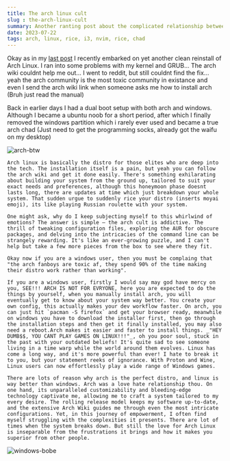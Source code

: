 ```yaml
---
title: The arch linux cult
slug : the-arch-linux-cult
summary: Another ranting post about the complicated relationship between me and my favourite distro 
date: 2023-07-22
tags: arch, linux, rice, i3, nvim, rice, chad
---
```


Okay as in my [last post](https://www.jabed.dev/posts/doing-environment-variables-the-right-way) I recently embarked on yet another clean reinstall of Arch Linux. I ran into some problems with my kernel and GRUB... The arch wiki couldnt help me out... I went to reddit, but still couldnt find the fix... yeah the arch community is the most toxic community in existance and even I send the arch wiki link when someone asks me how to install arch (Bruh just read the manual)
    
Back in earlier days I had a dual boot setup with both arch and windows. Although I became a ubuntu noob for a short period, after which I finally removed the windows partition which i rarely ever used and became a true arch chad (Just need to get the programming socks, already got the waifu on my desktop)

![arch-btw](https://cdn.jabed.dev/arch-btw.jpg)

    Arch linux is basically the distro for those elites who are deep into the tech. The installation itself is a pain, but yeah you can follow the arch wiki and get it done easily. There's something exhilarating about building your system from the ground up, tailored to suit your exact needs and preferences, although this honeymoon phase doesnt lasts long, there are updates at time which just breakdown your whole system. That sudden urgue to suddenly rice your distro (inserts moyai emoji), its like playing Russian roulette with your system. 

    One might ask, why do I keep subjecting myself to this whirlwind of emotions? The answer is simple – the arch cult is addictive. The thrill of tweaking configuration files, exploring the AUR for obscure packages, and delving into the intricacies of the command line can be strangely rewarding. It's like an ever-growing puzzle, and I can't help but take a few more pieces from the box to see where they fit.

    Okay now if you are a windows user, then you must be complaing that "the arch fanboys are toxic af, they spend 90% of the time making their distro work rather than working".

    If you are a windows user, firstly I would say may god have mercy on you, SEE!!! ARCH IS NOT FOR EVRYONE, here you are expected to do the things by yourself, when you manually install arch, you will eventually get to know about your system way better. You create your own config, this actually makes your dev workflow faster. On arch, you can just hit `pacman -S firefox` and get your browser ready, meanwhile on windows you have to download the installer first, then go through the installation steps and then get it finally installed, you may also need a reboot.Arch makes it easier and faster to install things. _"HEY DUMB$$, YOU CANT PLAY GAMES ON LINUX!!!"_, oh you poor soul, stuck in the past with your outdated beliefs! It's quite sad to see someone living in a time warp while the world around them evolves. Linux has come a long way, and it's more powerful than ever! I hate to break it to you, but your statement reeks of ignorance. With Proton and Wine, Linux users can now effortlessly play a wide range of Windows games. 

    There are lots of reason why arch is the perfect distro, and linux is way better than windows. Arch was a love hate relationship thou. On one hand, its unparalleled customizability and bleeding-edge technology captivate me, allowing me to craft a system tailored to my every desire. The rolling release model keeps my software up-to-date, and the extensive Arch Wiki guides me through even the most intricate configurations. Yet, in this journey of empowerment, I often find myself struggling with the complexities it presents. There are lot of times when the system breaks down. But still the love for Arch Linux is inseparable from the frustrations it brings and how it makes you superior from other people.

![windows-bobe](https://cdn.jabed.dev/windows-bobe.png)
